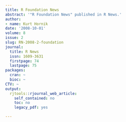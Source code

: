 ```yaml
---
title: R Foundation News
abstract: '"R Foundation News" published in R News.'
author:
- name: Kurt Hornik
date: '2008-10-01'
volume: 8
issue: 2
slug: RN-2008-2-foundation
journal:
  title: R News
  issn: 1609-3631
  firstpage: 74
  lastpage: 75
packages:
  cran: ~
  bioc: ~
CTV: ~
output:
  rjtools::rjournal_web_article:
    self_contained: no
    toc: no
    legacy_pdf: yes

---
```

